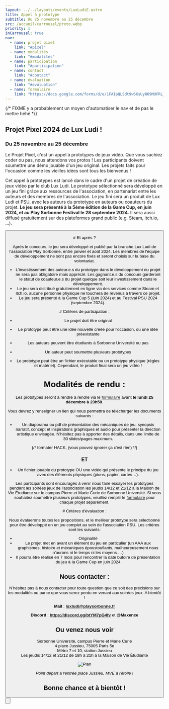 ```yaml
---
layout: ../../layouts/events/LuxLudiE.astro
title: Appel à prototype
subtitle: Du 25 novembre au 25 décembre
src: /accueil/carrousel/proto.webp
priority: 1
inCarrousel: true
nav:
  - name: projet pixel
    link: "#pixel"
  - name: modalités
    link: "#modalites"
  - name: participation
    link: "#participation"
  - name: contact
    link: "#contact"
  - name: évaluation
    link: "#evaluation"
  - name: formulaire
    link: "https://docs.google.com/forms/d/e/1FAIpQLSdt9w6KsUy8O9MUFRL_fMB930OxsCBi7YLjBlATiU5pihKSmw/viewform?usp=sf_link"
---
```


{/* FIXME y a probablement un moyen d'automatiser le nav et de pas le mettre héhé */}


<Section id="pixel">

# Projet Pixel 2024 de Lux Ludi !

### Du 25 novembre au 25 décembre

<ColorLigne />

Le Projet Pixel, c'est un appel à prototypes de jeux vidéo. Que vous sachiez coder ou pas, nous attendons vos protos ! Les participants doivent soumettre une démo jouable d'un jeu original. Les projets faits pour l'occasion comme les vieilles idées sont tous les bienvenus !

Cet appel à prototypes est lancé dans le cadre d'un projet de création de jeux vidéo par le club Lux Ludi. Le prototype sélectionné sera développé en un jeu fini grâce aux ressources de l'association, en partenariat entre les auteurs et des membres de l'association. Le jeu fini sera un produit de Lux Ludi et PSU, avec les auteurs du prototype en auteurs ou coauteurs du projet. **Le jeu sera présenté à la 5ème édition de la Game Cup, en juin 2024, et au Play Sorbonne Festival le 28 septembre 2024.** Il sera aussi diffusé gratuitement sur des plateformes grand public (e.g. Steam, itch.io, …).

</Section>

<Button
  link="https://docs.google.com/forms/d/e/1FAIpQLSdt9w6KsUy8O9MUFRL_fMB930OxsCBi7YLjBlATiU5pihKSmw/viewform?usp=sf_link"
  text="Formulaire de soumission !"
/>

<SectionB id="et_apres">
# Et après ?

<ColorLigne />

Après le concours, le jeu sera développé et publié par la branche Lux Ludi de l'association Play Sorbonne, entre janvier et août 2024. Les membres de l'équipe de développement ne sont pas encore fixés et seront choisis sur la base du volontariat.

- L'investissement des auteur.e.s du prototype dans le développement du projet ne sera pas obligatoire mais apprécié. Les gagnant.e.s du concours garderont le statut de coauteur.e.s du projet quelque soit leur investissement dans le développement. 
- Le jeu sera distribué gratuitement en ligne via des services comme Steam et itch.io, aucune personne physique ne touchera de revenus à travers ce projet.
- Le jeu sera présenté à la Game Cup 5 (juin 2024) et au Festival PSU 2024 (septembre 2024).

</SectionB>

<Section id="participation">
# Critères de participation :

<ColorLigne />

- Le projet doit être original

- Le prototype peut être une idée nouvelle créée pour l'occasion, ou une idée préexistante

- Les auteurs peuvent être étudiants à Sorbonne Université ou pas

- Un auteur peut soumettre plusieurs prototypes

- Le prototype peut être un fichier exécutable ou un prototype physique (règles et matériel). Cependant, le produit final sera un jeu vidéo !

</Section>

<SectionB id="modalites">

# Modalités de rendu :

<ColorLigne />

Les prototypes seront à rendre à rendre via le [formulaire][formulaire] avant **le lundi 25 décembre à 23h59**.

Vous devrez y renseigner un lien qui nous permettra de télécharger les documents suivants :

- Un diaporama ou pdf de présentation des mécaniques de jeu, synopsis narratif, concept et inspirations graphiques et audio pour présenter la direction artistique envisagée. N'hésitez pas à apporter des détails, dans une limite de 30 slides/pages maximum.

<center>

{/* formater HACK, (vous pouvez ignorer ça c'est rien) */}

### ET

</center>

- Un fichier jouable du prototype OU une vidéo qui présente le principe du jeu avec des éléments physiques (pions, papier, cartes…).

Les participants sont encouragés à venir nous faire essayer les prototypes pendant les soirées jeux de l'association les jeudis 14/12 et 21/12 à la Maison de Vie Étudiante sur le campus Pierre et Marie Curie de Sorbonne Université. Si vous souhaitez soumettre plusieurs prototypes, veuillez remplir le [formulaire][formulaire] pour chaque projet séparément.

</SectionB>

<Section id="evaluation">
# Critères d'évaluation :

<ColorLigne />

Nous évaluerons toutes les propositions, et le meilleur prototype sera sélectionné pour être développé en un jeu complet au sein de l'association PSU. Les critères sont les suivants:

- Originalité
- Le projet met en avant un élément du jeu en particulier (un AAA aux graphismes, histoire et mécaniques époustouflants, malheureusement nous n'aurons ni le temps ni les moyens …)
- Il pourra être réalisé en 7 mois pour rencontrer la date butoire de présentation du jeu à la Game Cup en juin 2024

</Section>

<Section id="contact">

# Nous contacter :

<ColorLigne />

N'hésitez pas à nous contacter pour toute question que ce soit des précisions sur les modalités ou parce que vous serez perdu en venant aux soirées jeux. A bientôt !

**Mail** : **luxludi@playsorbonne.fr**

**Discord** : **https://discord.gg/btYM7pG4fv** et **@Maxence**

## Ou venez nous voir

Sorbonne Université, campus Pierre et Marie Curie  
4 place Jussieu, 75005 Paris 5e  
Métro 7 et 10, station Jussieu  
Les jeudis 14/12 et 21/12 de 18h à 21h à la Maison de Vie Étudiante

![Plan](/super_carte.png)

<center>

_Point départ à l'entrée place Jussieu, MVE à l'étoile !_

</center>

## Bonne chance et à bientôt !

</Section>

<Button
  link="https://docs.google.com/forms/d/e/1FAIpQLSdt9w6KsUy8O9MUFRL_fMB930OxsCBi7YLjBlATiU5pihKSmw/viewform?usp=sf_link"
  text="Formulaire de soumission !"
/>

[formulaire]: https://docs.google.com/forms/d/e/1FAIpQLSdt9w6KsUy8O9MUFRL_fMB930OxsCBi7YLjBlATiU5pihKSmw/viewform?usp=sf_link
